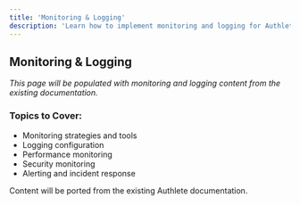 ```yaml
---
title: 'Monitoring & Logging'
description: 'Learn how to implement monitoring and logging for Authlete deployments'
---
```


## Monitoring & Logging

*This page will be populated with monitoring and logging content from the existing documentation.*

### Topics to Cover:
- Monitoring strategies and tools
- Logging configuration
- Performance monitoring
- Security monitoring
- Alerting and incident response

<Note>
Content will be ported from the existing Authlete documentation.
</Note>
